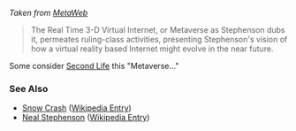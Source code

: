 ''Taken from [http://www.metaweb.com/wiki/wiki.phtml?title=Metaverse MetaWeb]''

<blockquote>The Real Time 3-D Virtual Internet, or Metaverse as Stephenson dubs it, permeates ruling-class activities, presenting Stephenson's vision of how a virtual reality based Internet might evolve in the near future.</blockquote>

Some consider [[Second Life]] this "Metaverse..."

{{stub}}

===See Also===
*[[Snow Crash]] ([[w:Snow Crash|Wikipedia Entry]])
*[[Neal Stephenson]] ([[w:Neal Stephenson|Wikipedia Entry]])